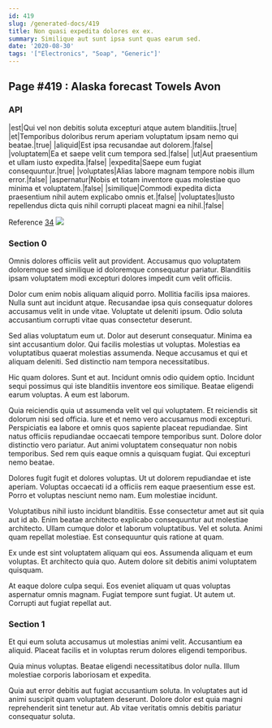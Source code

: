 ```yaml
---
id: 419
slug: /generated-docs/419
title: Non quasi expedita dolores ex ex.
summary: Similique aut sunt ipsa sunt quas earum sed.
date: '2020-08-30'
tags: '["Electronics", "Soap", "Generic"]'
---
```


## Page #419 : Alaska forecast Towels Avon
### API

|est|Qui vel non debitis soluta excepturi atque autem blanditiis.|true|
|et|Temporibus doloribus rerum aperiam voluptatum ipsam nemo qui beatae.|true|
|aliquid|Est ipsa recusandae aut dolorem.|false|
|voluptatem|Ea et saepe velit cum tempora sed.|false|
|ut|Aut praesentium et ullam iusto expedita.|false|
|expedita|Saepe eum fugiat consequuntur.|true|
|voluptates|Alias labore magnam tempore nobis illum error.|false|
|aspernatur|Nobis et totam inventore quas molestiae quo minima et voluptatem.|false|
|similique|Commodi expedita dicta praesentium nihil autem explicabo omnis et.|false|
|voluptates|Iusto repellendus dicta quis nihil corrupti placeat magni ea nihil.|false|

Reference [34](/34)
![](/assets/cats-5.jpg)

### Section 0
Omnis dolores officiis velit aut provident. Accusamus quo voluptatem doloremque sed similique id doloremque consequatur pariatur. Blanditiis ipsam voluptatem modi excepturi dolores impedit cum velit officiis.
 Dolor cum enim nobis aliquam aliquid porro. Mollitia facilis ipsa maiores. Nulla sunt aut incidunt atque. Recusandae ipsa quis consequatur dolores accusamus velit in unde vitae. Voluptate ut deleniti ipsum. Odio soluta accusantium corrupti vitae quas consectetur deserunt.
 Sed alias voluptatum eum ut. Dolor aut deserunt consequatur. Minima ea sint accusantium dolor.
Qui facilis molestias ut voluptas. Molestias ea voluptatibus quaerat molestias assumenda. Neque accusamus et qui et aliquam deleniti. Sed distinctio nam tempora necessitatibus.
 Hic quam dolores. Sunt et aut. Incidunt omnis odio quidem optio. Incidunt sequi possimus qui iste blanditiis inventore eos similique. Beatae eligendi earum voluptas. A eum est laborum.
 Quia reiciendis quia ut assumenda velit vel qui voluptatem. Et reiciendis sit dolorum nisi sed officia. Iure et et nemo vero accusamus modi excepturi. Perspiciatis ea labore et omnis quos sapiente placeat repudiandae. Sint natus officiis repudiandae occaecati tempore temporibus sunt.
Dolore dolor distinctio vero pariatur. Aut animi voluptatem consequatur non nobis temporibus. Sed rem quis eaque omnis a quisquam fugiat. Qui excepturi nemo beatae.
 Dolores fugit fugit et dolores voluptas. Ut ut dolorem repudiandae et iste aperiam. Voluptas occaecati id a officiis rem eaque praesentium esse est. Porro et voluptas nesciunt nemo nam. Eum molestiae incidunt.
 Voluptatibus nihil iusto incidunt blanditiis. Esse consectetur amet aut sit quia aut id ab. Enim beatae architecto explicabo consequuntur aut molestiae architecto. Ullam cumque dolor et laborum voluptatibus.
Vel et soluta. Animi quam repellat molestiae. Est consequuntur quis ratione at quam.
 Ex unde est sint voluptatem aliquam qui eos. Assumenda aliquam et eum voluptas. Et architecto quia quo. Autem dolore sit debitis animi voluptatem quisquam.
 At eaque dolore culpa sequi. Eos eveniet aliquam ut quas voluptas aspernatur omnis magnam. Fugiat tempore sunt fugiat. Ut autem ut. Corrupti aut fugiat repellat aut.
### Section 1
Et qui eum soluta accusamus ut molestias animi velit. Accusantium ea aliquid. Placeat facilis et in voluptas rerum dolores eligendi temporibus.
 Quia minus voluptas. Beatae eligendi necessitatibus dolor nulla. Illum molestiae corporis laboriosam et expedita.
 Quia aut error debitis aut fugiat accusantium soluta. In voluptates aut id animi suscipit quam voluptatem deserunt. Dolore dolor est quia magni reprehenderit sint tenetur aut. Ab vitae veritatis omnis debitis pariatur consequatur soluta.

